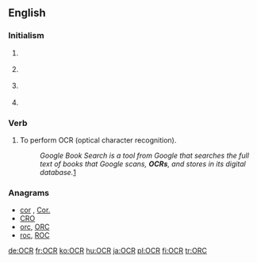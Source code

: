 ==English==

===Initialism===
{{en-initialism}}

# {{initialism of|[[Oxford]], [[Cambridge]] & [[RSA]]}} {{gloss|examinations (board)}}
# {{computing}} {{initialism of|optical character recognition|Optical Character Recognition}}
# {{politics|US}} {{initialism of|[[office|Office]] [[for]] [[civil rights|Civil Rights]]}}
# {{religion}} {{initialism of|[[office|Office]] [[of]] [[the]] [[chief|Chief]] [[Rabbi]]}}

===Verb===
{{en-verb|OCR|ing}}

# To perform OCR (optical character recognition).
#: ''Google Book Search is a tool from Google that searches the full text of books that Google scans, '''OCRs''', and stores in its digital database.''[http://en.wikipedia.org/wiki/Google_Book_Search]

===Anagrams===
* [[cor#English|cor]] , [[Cor.#English|Cor.]]
* [[CRO#English|CRO]]
* [[orc#English|orc]], [[ORC#English|ORC]]
* [[roc#English|roc]], [[ROC#English|ROC]]

[[de:OCR]]
[[fr:OCR]]
[[ko:OCR]]
[[hu:OCR]]
[[ja:OCR]]
[[pl:OCR]]
[[fi:OCR]]
[[tr:ORC]]